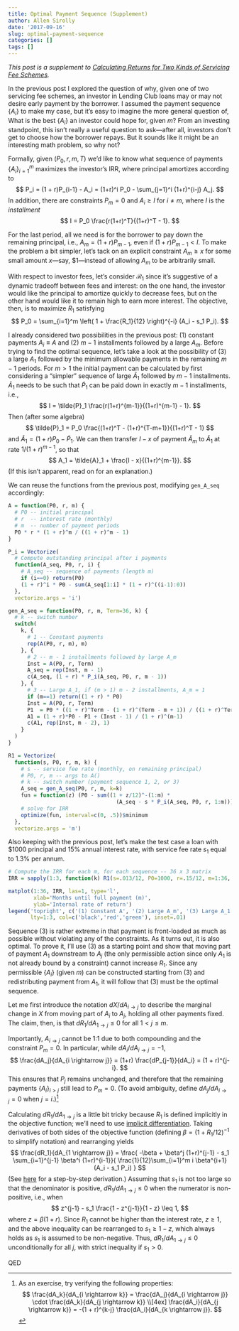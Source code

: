 ```yaml
---
title: Optimal Payment Sequence (Supplement)
author: Allen Sirolly
date: '2017-09-16'
slug: optimal-payment-sequence
categories: []
tags: []
---
```


_This post is a supplement to [Calculating Returns for Two Kinds of Servicing Fee Schemes](https://sirallen.name/blog/calculating-returns-for-two-kinds-of-servicing-fee-schemes-supplement/)._

In the previous post I explored the question of why, given one of two servicing fee schemes, an investor in Lending Club loans may or may not desire early payment by the borrower. I assumed the payment sequence $\{A_i\}$ to make my case, but it's easy to imagine the more general question of, What is the best $\{A_i\}$ an investor could hope for, given $m$? From an investing standpoint, this isn't really a useful question to ask---after all, investors don't get to choose how the borrower repays. But it sounds like it might be an interesting math problem, so why not?

Formally, given $(P_0, r, m, T)$ we'd like to know what sequence of payments $\{A_i\}_{i=1}^m$ maximizes the investor's IRR, where principal amortizes according to
$$
P_i = (1 + r)P_{i-1} - A_i = (1+r)^i P_0 - \sum_{j=1}^i (1+r)^{i-j} A_j.
$$
In addition, there are constraints $P_m = 0$ and $A_i \geq I$ for $i \neq m$, where $I$ is the _installment_
$$
I = P_0 \frac{r(1+r)^T}{(1+r)^T - 1}.
$$

For the last period, all we need is for the borrower to pay down the remaining principal, i.e., $A_m = (1 + r)P_{m-1}$, even if $(1+r)P_{m-1} < I$. To make the problem a bit simpler, let's tack on an explicit constraint $A_m \geq x$ for some small amount $x$---say, \$1---instead of allowing $A_m$ to be arbitrarily small.

With respect to investor fees, let's consider $\mathcal{R}_1$ since it's suggestive of a dynamic tradeoff between fees and interest: on the one hand, the investor would like the principal to amortize quickly to decrease fees, but on the other hand would like it to remain high to earn more interest. The objective, then, is to maximize $R_1$ satisfying
$$
P_0 = \sum_{i=1}^m \left( 1 + \frac{R_1}{12} \right)^{-i} (A_i - s_1 P_i).
$$

I already considered two possibilities in the previous post: (1) constant payments $A_i \equiv A$ and (2) $m-1$ installments followed by a large $A_m$. Before trying to find the optimal sequence, let's take a look at the possibility of (3) a large $A_1$ followed by the minimum allowable payments in the remaining $m - 1$ periods. For $m > 1$ the initial payment can be calculated by first considering a "simpler" sequence of large $\tilde{A}_1$ followed by $m - 1$ installments. $\tilde{A}_1$ needs to be such that $\tilde{P}_1$ can be paid down in exactly $m - 1$ installments, i.e.,
$$
I = \tilde{P}_1 \frac{r(1+r)^{m-1}}{(1+r)^{m-1} - 1}.
$$
Then (after some algebra)
$$
\tilde{P}_1 = P_0 \frac{(1+r)^T - (1+r)^{T-m+1}}{(1+r)^T - 1}
$$
and $\tilde{A}_1 = (1+r)P_0 - \tilde{P}_1$. We can then transfer $I - x$ of payment $\tilde{A}_m$ to $\tilde{A}_1$ at rate $1/(1+r)^{m-1}$, so that
$$
A_1 = \tilde{A}_1 + \frac{I - x}{(1+r)^{m-1}}.
$$
(If this isn't apparent, read on for an explanation.)

We can reuse the functions from the previous post, modifying `gen_A_seq` accordingly:
```r
A = function(P0, r, m) {
  # P0 -- initial principal
  # r  -- interest rate (monthly)
  # m  -- number of payment periods
  P0 * r * (1 + r)^m / ((1 + r)^m - 1)
}

P_i = Vectorize(
  # Compute outstanding principal after i payments
  function(A_seq, P0, r, i) {
    # A_seq -- sequence of payments (length m)
    if (i==0) return(P0)
    (1 + r)^i * P0 - sum(A_seq[1:i] * (1 + r)^((i-1):0))
  },
  vectorize.args = 'i')

gen_A_seq = function(P0, r, m, Term=36, k) {
  # k -- switch number
  switch(
    k, {
      # 1 -- Constant payments
      rep(A(P0, r, m), m)
    }, {
      # 2 -- m - 1 installments followed by large A_m
      Inst = A(P0, r, Term)
      A_seq = rep(Inst, m - 1)
      c(A_seq, (1 + r) * P_i(A_seq, P0, r, m - 1))
    }, {
      # 3 -- Large A_1, if (m > 1) m - 2 installments, A_m = 1
      if (m==1) return((1 + r) * P0)
      Inst = A(P0, r, Term)
      P1  = P0 * ((1 + r)^Term - (1 + r)^(Term - m + 1)) / ((1 + r)^Term - 1)
      A1 = (1 + r)*P0 - P1 + (Inst - 1) / (1 + r)^(m-1)
      c(A1, rep(Inst, m - 2), 1)
    }
  )
}

R1 = Vectorize(
  function(s, P0, r, m, k) {
    # s -- service fee rate (monthly, on remaining principal)
    # P0, r, m -- args to A()
    # k -- switch number (payment sequence 1, 2, or 3)
    A_seq = gen_A_seq(P0, r, m, k=k)
    fun = function(z) (P0 - sum((1 + z/12)^-(1:m) *
                                  (A_seq - s * P_i(A_seq, P0, r, 1:m))))^2
    # solve for IRR
    optimize(fun, interval=c(0, .5))$minimum
  },
  vectorize.args = 'm')
```
Also keeping with the previous post, let's make the test case a loan with \$1000 principal and 15% annual interest rate, with service fee rate $s_1$ equal to 1.3% per annum.

```r
# Compute the IRR for each m, for each sequence -- 36 x 3 matrix
IRR = sapply(1:3, function(k) R1(s=.013/12, P0=1000, r=.15/12, m=1:36, k))

matplot(1:36, IRR, las=1, type='l',
        xlab='Months until full payment (m)',
        ylab='Internal rate of return')
legend('topright', c('(1) Constant A', '(2) Large A_m', '(3) Large A_1'),
       lty=1:3, col=c('black','red','green'), inset=.01)
```

Sequence (3) is rather extreme in that payment is front-loaded as much as possible without violating any of the constraints. As it turns out, it is also optimal. To prove it, I'll use (3) as a starting point and show that moving part of payment $A_1$ downstream to $A_j$ (the only permissible action since only $A_1$ is not already bound by a constraint) cannot increase $R_1$. Since any permissible $\{A_i\}$ (given $m$) can be constructed starting from (3) and redistributing payment from $A_1$, it will follow that (3) must be the optimal sequence.

Let me first introduce the notation $dX/dA_{i \rightarrow j}$ to describe the marginal change in $X$ from moving part of $A_i$ to $A_j$, holding all other payments fixed. The claim, then, is that $dR_1/dA_{1 \rightarrow j} \leq 0$ for all $1 < j \leq m$.

Importantly, $A_{i \rightarrow j}$ cannot be 1:1 due to both compounding and the constraint $P_m = 0$. In particular, while $dA_i/dA_{i \rightarrow j} = -1$,
$$
\frac{dA_j}{dA_{i \rightarrow j}} = (1+r) \frac{dP_{j-1}}{dA_i} = (1 + r)^{j-i}.
$$
This ensures that $P_j$ remains unchanged, and therefore that the remaining payments $\{A_i\}_{i > j}$ still lead to $P_m = 0$. (To avoid ambiguity, define $dA_j/dA_{i \rightarrow j} = 0$ when $j=i$.)^[As an exercise, try verifying the following properties:
$$
\frac{dA_k}{dA_{i \rightarrow k}} = \frac{dA_j}{dA_{i \rightarrow j}} \cdot \frac{dA_k}{dA_{j \rightarrow k}} \\[4ex]
\frac{dA_i}{dA_{j \rightarrow k}} = -(1 + r)^{k-j} \frac{dA_i}{dA_{k \rightarrow j}}.
$$
]

Calculating $dR_1/dA_{1 \rightarrow j}$ is a little bit tricky because $R_1$ is defined implicitly in the objective function; we'll need to use [implicit differentiation](https://www.khanacademy.org/math/ap-calculus-ab/ab-derivatives-advanced/ab-implicit-diff/v/implicit-differentiation-1). Taking derivatives of both sides of the objective function (defining $\beta = (1 + R_1/12)^{-1}$ to simplify notation) and rearranging yields
$$
\frac{dR_1}{dA_{1 \rightarrow j}} = \frac{
-\beta + \beta^j (1+r)^{j-1} - s_1 \sum_{i=1}^{j-1} \beta^i (1+r)^{i-1}}{
\frac{1}{12}\sum_{i=1}^m i \beta^{i+1} (A_i - s_1 P_i)
}
$$
(See [here]() for a step-by-step derivation.) Assuming that $s_1$ is not too large so that the denominator is positive, $dR_1/dA_{1 \rightarrow j} \leq 0$ when the numerator is non-positive, i.e., when
$$
z^{j-1} - s_1 \frac{1 - z^{j-1}}{1 - z} \leq 1,
$$
where $z = \beta(1+r)$. Since $R_1$ cannot be higher than the interest rate, $z \geq 1$, and the above inequality can be rearranged to $s_1 \geq 1 - z$, which always holds as $s_1$ is assumed to be non-negative. Thus, $dR_1/dA_{1 \rightarrow j} \leq 0$ unconditionally for all $j$, with strict inequality if $s_1 > 0$.

QED
